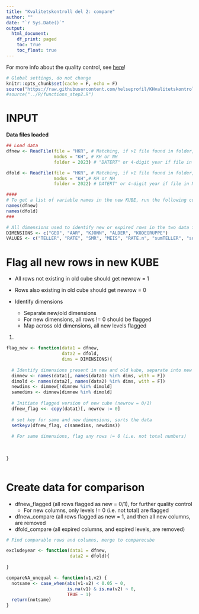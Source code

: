 ```yaml
---
title: "Kvalitetskontroll del 2: compare"
author: ""
date: "`r Sys.Date()`"
output:
  html_document: 
    df_print: paged
    toc: true
    toc_float: true
---
```

For more info about the quality control, see [here](https://github.com/helseprofil/KHvalitetskontroll)!

```r
# Global settings, do not change
knitr::opts_chunk$set(cache = F, echo = F)
source("https://raw.githubusercontent.com/helseprofil/KHvalitetskontroll/main/R/setup.R")
#source("../R/functions_step2.R")
```

# INPUT

**Data files loaded**
```r
## Load data
dfnew <- ReadFile(file = "HKR", # Matching, if >1 file found in folder, specify file name further
                  modus = "KH", # KH or NH
                  folder = 2023) # "DATERT" or 4-digit year if file in NESSTAR-folder

dfold <- ReadFile(file = "HKR", # Matching, if >1 file found in folder, specify file name further
                  modus = "KH",# KH or NH
                  folder = 2022) # DATERT" or 4-digit year if file in NESSTAR-folder
```
```r
####
# To get a list of variable names in the new KUBE, run the following code
names(dfnew)
names(dfold)
###

# All dimensions used to identify new or expired rows in the two data files
DIMENSIONS <- c("GEO", "AAR", "KJONN", "ALDER", "KODEGRUPPE")
VALUES <- c("TELLER", "RATE", "SMR", "MEIS", "RATE.n", "sumTELLER", "sumNEVNER")
```

# Flag all new rows in new KUBE

- All rows not existing in old cube should get newrow = 1
- Rows also existing in old cube should get newrow = 0

- Identify dimensions
    - Separate new/old dimensions
    - For new dimensions, all rows != 0 should be flagged
    - Map across old dimensions, all new levels flagged

1. 

```r
flag_new <- function(data1 = dfnew, 
                     data2 = dfold, 
                     dims = DIMENSIONS){
  
  # Identify dimensions present in new and old kube, separate into new and same dimensions
  dimnew <- names(data1[, names(data1) %in% dims, with = F])
  dimold <- names(data2[, names(data2) %in% dims, with = F])
  newdims <- dimnew[!dimnew %in% dimold]
  samedims <- dimnew[dimnew %in% dimold]
  
  # Initiate flagged version of new cube (newrow = 0/1) 
  dfnew_flag <<- copy(data1)[, newrow := 0]
  
  # set key for same and new dimensions, sorts the data
  setkeyv(dfnew_flag, c(samedims, newdims))
  
  # For same dimensions, flag any rows != 0 (i.e. not total numbers)
  
  
  
}


```




```r

```

# Create data for comparison

- dfnew_flagged (all rows flagged as new = 0/1), for further quality control
    - For new columns, only levels != 0 (i.e. not total) are flagged 
- dfnew_compare (all rows flagged as new = 1, and then all new columns, are removed
- dfold_compare (all expired columns, and expired levels, are removed)

```r
# Find comparable rows and columns, merge to comparecube

excludeyear <- function(data1 = dfnew,
                        data2 = dfold){
  
}

```

```r
compareNA_unequal <- function(v1,v2) {
  notsame <- case_when(abs(v1-v2) < 0.05 ~ 0,
                       is.na(v1) & is.na(v2) ~ 0,
                       TRUE ~ 1)
  return(notsame)
}
```

